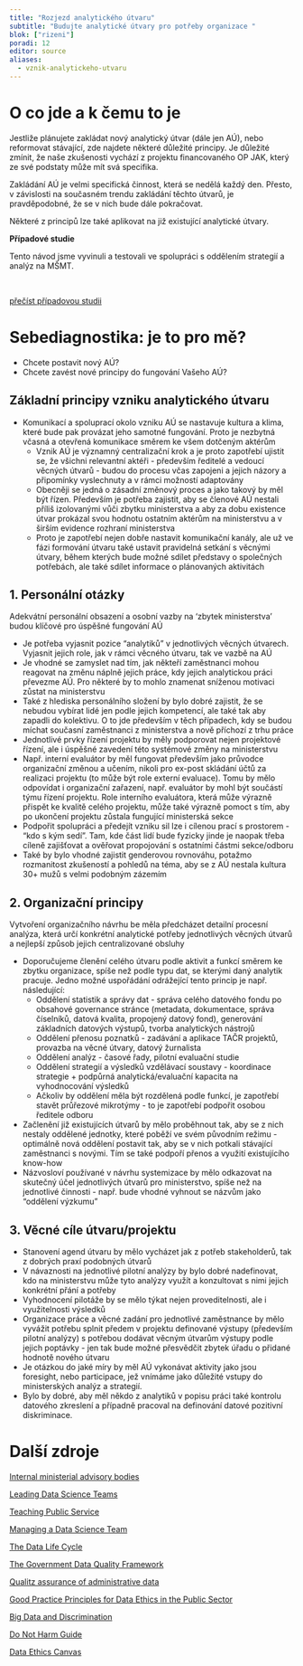 ```yaml
---
title: "Rozjezd analytického útvaru"
subtitle: "Budujte analytické útvary pro potřeby organizace "
blok: ["rizeni"]
poradi: 12
editor: source
aliases: 
  - vznik-analytickeho-utvaru
---
```


# O co jde a k čemu to je

Jestliže plánujete zakládat nový analytický útvar (dále jen AÚ), nebo reformovat stávající, zde najdete některé důležité principy. Je důležité zmínit, že naše zkušenosti vychází z projektu financovaného OP JAK, který ze své podstaty může mít svá specifika. 

Zakládání AÚ je velmi specifická činnost, která se nedělá každý den. Přesto, v závislosti na současném trendu zakládání těchto útvarů, je pravděpodobné, že se v nich bude dále pokračovat. 

:::{.callout .callout-tip}

Některé z principů lze také aplikovat na již existující analytické útvary.

:::

:::{.aside}

**Případové studie**

Tento návod jsme vyvinuli a testovali ve spolupráci s oddělením strategií a analýz na MŠMT.

<br />

:::{.btn .btn-resource}
[přečíst případovou studii](/pripadove-studie/msmt)
:::

:::

# Sebediagnostika: je to pro mě?

- Chcete postavit nový AÚ?
- Chcete zavést nové principy do fungování Vašeho AÚ? 

:::{.strip .page-columns .page-full}

# Základní principy vzniku analytického útvaru 

- Komunikací a spoluprací okolo vzniku AÚ se nastavuje kultura a klima, které bude pak provázat jeho samotné fungování. Proto je nezbytná včasná a otevřená komunikace směrem ke všem dotčeným aktérům
  - Vznik AÚ je významný centralizační krok a je proto zapotřebí ujistit se, že všichni relevantní aktéři - především ředitelé a vedoucí věcných útvarů - budou do procesu včas zapojeni a jejich názory a připomínky vyslechnuty a v rámci možností adaptovány
  - Obecněji se jedná o zásadní změnový proces a jako takový by měl být řízen. Především je potřeba zajistit, aby se členové AÚ nestali příliš izolovanými vůči zbytku ministerstva a aby za dobu existence útvar prokázal svou hodnotu ostatním aktérům na ministerstvu a v širším evidence rozhraní ministerstva
  - Proto je zapotřebí nejen dobře nastavit komunikační kanály, ale už ve fázi formování útvaru také ustavit pravidelná setkání s věcnými útvary, během kterých bude možné sdílet představy o společných potřebách, ale také sdílet informace o plánovaných aktivitách

## 1. Personální otázky


Adekvátní personální obsazení a osobní vazby na ‘zbytek ministerstva’ budou klíčové pro úspěšné fungování AÚ

- Je potřeba vyjasnit pozice “analytiků” v jednotlivých věcných útvarech. Vyjasnit jejich role, jak v rámci věcného útvaru, tak ve vazbě na AÚ
- Je vhodné se zamyslet nad tím, jak někteří zaměstnanci mohou reagovat na změnu náplně jejich práce, kdy jejich analytickou práci převezme AÚ. Pro některé by to mohlo znamenat sníženou motivaci zůstat na ministerstvu
- Také z hlediska personálního složení by bylo dobré zajistit, že se nebudou vybírat lidé jen podle jejich kompetencí, ale také tak aby zapadli do kolektivu. O to jde především v těch případech, kdy se budou míchat současní zaměstnanci z ministerstva a nově příchozí z trhu práce
- Jednotlivé prvky řízení projektu by měly podporovat nejen projektové řízení, ale i úspěšné zavedení této systémové změny na ministerstvu
- Např. interní evaluátor by měl fungovat především jako průvodce organizační změnou a učením, nikoli pro ex-post skládání účtů za realizaci projektu (to může být role externí evaluace). Tomu by mělo odpovídat i organizační zařazení, např. evaluátor by mohl být součástí týmu řízení projektu. Role interního evaluátora, která může výrazně přispět ke kvalitě celého projektu, může také výrazně pomoct s tím, aby po ukončení projektu zůstala fungující ministerská sekce
- Podpořit spolupráci a předejít vzniku sil lze i cílenou prací s prostorem - “kdo s kým sedí”. Tam, kde část lidí bude fyzicky jinde je naopak třeba cíleně zajišťovat a ověřovat propojování s ostatními částmi sekce/odboru
- Také by bylo vhodné zajistit genderovou rovnováhu, potažmo rozmanitost zkušeností a pohledů na téma, aby se z AÚ nestala kultura 30+ mužů s velmi podobným zázemím

## 2. Organizační principy

Vytvoření organizačního návrhu be měla předcházet detailní procesní analýza, která určí konkrétní analytické potřeby jednotlivých věcných útvarů a nejlepší způsob jejich centralizované obsluhy

- Doporučujeme členění celého útvaru podle aktivit a funkcí směrem ke zbytku organizace, spíše než podle typu dat, se kterými daný analytik pracuje. Jedno možné uspořádání odrážející tento princip je např. následující:
  - Oddělení statistik a správy dat - správa celého datového fondu po obsahové governance stránce (metadata, dokumentace, správa číselníků, datová kvalita, propojený datový fond), generování základních datových výstupů, tvorba analytických nástrojů
  - Oddělení přenosu poznatků - zadávání a aplikace TAČR projektů, provazba na věcné útvary, datový žurnalista
  - Oddělení analýz - časové řady, pilotní evaluační studie
  - Oddělení strategií a výsledků vzdělávací soustavy - koordinace strategie + podpůrná analytická/evaluační kapacita na vyhodnocování výsledků  
  - Ačkoliv by oddělení měla být rozdělená podle funkcí, je zapotřebí stavět průřezové mikrotýmy - to je zapotřebí podpořit osobou ředitele odboru
- Začlenění již existujících útvarů by mělo proběhnout tak, aby se z nich nestaly oddělené jednotky, které poběží ve svém původním režimu - optimálně nová oddělení postavit tak, aby se v nich potkali stávající zaměstnanci s novými. Tím se také podpoří přenos a využití existujícího know-how
- Názvosloví používané v návrhu systemizace by mělo odkazovat na skutečný účel jednotlivých útvarů pro ministerstvo, spíše než na jednotlivé činnosti - např. bude vhodné vyhnout se názvům jako “oddělení výzkumu”

## 3. Věcné cíle útvaru/projektu

- Stanovení agend útvaru by mělo vycházet jak z potřeb stakeholderů, tak z dobrých praxí podobných útvarů
- V návaznosti na jednotlivé pilotní analýzy by bylo dobré nadefinovat, kdo na ministerstvu může tyto analýzy využít a konzultovat s nimi jejich konkrétní přání a potřeby
- Vyhodnocení pilotáže by se mělo týkat nejen proveditelnosti, ale i využitelnosti výsledků
- Organizace práce a věcné zadání pro jednotlivé zaměstnance by mělo vyvážit potřebu splnit předem v projektu definované výstupy (především pilotní analýzy) s potřebou dodávat věcným útvarům výstupy podle jejich poptávky - jen tak bude možné přesvědčit zbytek úřadu o přidané hodnotě nového útvaru
- Je otázkou do jaké míry by měl AÚ vykonávat aktivity jako jsou foresight, nebo participace, jež vnímáme jako důležité vstupy do ministerských analýz a strategií.
- Bylo by dobré, aby měl někdo z analytiků v popisu práci také kontrolu datového zkreslení a případně pracoval na definování datové pozitivní diskriminace.

:::

# Další zdroje
[Internal ministerial advisory bodies](https://sciendo.com/article/10.2478/cejpp-2018-0004)

[Leading Data Science Teams](https://saturncloud.io/resources/Leading%20Data%20Science%20Teams.pdf)

[Teaching Public Service](https://www.teachingpublicservice.digital/en/syllabus-index)

[Managing a Data Science Team](https://hbr.org/2018/10/managing-a-data-science-team)

[The Data Life Cycle](https://hdsr.mitpress.mit.edu/pub/577rq08d/release/4)

[The Government Data Quality Framework](https://www.gov.uk/government/publications/the-government-data-quality-framework)

[Qualitz assurance of administrative data](https://www.ons.gov.uk/economy/economicoutputandproductivity/output/methodologies/qualityassuranceofadministrativedatausedineducationstatistics)

[Good Practice Principles for Data Ethics in the Public Sector](https://www.oecd.org/gov/digital-government/good-practice-principles-for-data-ethics-in-the-public-sector.pdf)

[Big Data and Discrimination](https://journalofbigdata.springeropen.com/articles/10.1186/s40537-019-0177-4)

[Do Not Harm Guide](https://www.urban.org/research/publication/do-no-harm-guide-applying-equity-awareness-data-visualization)

[Data Ethics Canvas](https://theodi.org/article/the-data-ethics-canvas-2021/#1563365825519-a247d445-ab2d)
